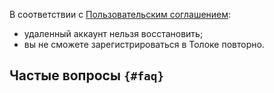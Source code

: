 
<Note mode="warning" title="Важно">

В соответствии с [Пользовательским соглашением](https://join.toloka.ai/legal/user-agreement-ru/):
- удаленный аккаунт нельзя восстановить;
- вы не сможете зарегистрироваться в Толоке повторно.

</Note>

## Частые вопросы `{#faq}`
<FaqProfile/>
